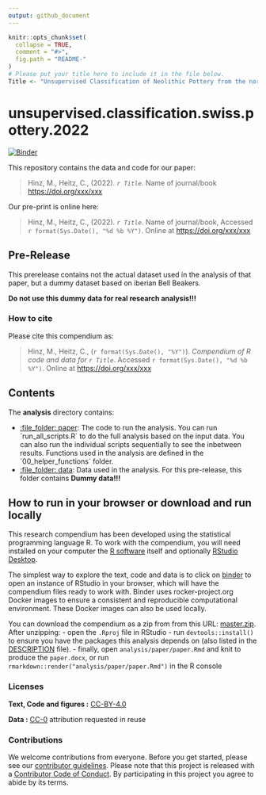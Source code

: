 ```yaml
---
output: github_document
---
```


<!-- README.md is generated from README.Rmd. Please edit that file -->

```r
knitr::opts_chunk$set(
  collapse = TRUE,
  comment = "#>",
  fig.path = "README-"
)
# Please put your title here to include it in the file below.
Title <- "Unsupervised Classification of Neolithic Pottery from the northern Alpine Space using t-SNE and HDBSCAN"
```

# unsupervised.classification.swiss.pottery.2022

[![Binder](https://mybinder.org/badge_logo.svg)](https://mybinder.org/v2/gh/MartinHinz/unsupervised.classification.swiss.pottery.2022/master?urlpath=rstudio)

This repository contains the data and code for our paper:

> Hinz, M., Heitz, C., (2022). _`r Title`_. Name of journal/book <https://doi.org/xxx/xxx>

Our pre-print is online here:

> Hinz, M., Heitz, C., (2022). _`r Title`_. Name of journal/book, Accessed `r format(Sys.Date(), "%d %b %Y")`. Online at <https://doi.org/xxx/xxx>

## Pre-Release

This prerelease contains not the actual dataset used in the analysis of that paper, but a dummy dataset based on iberian Bell Beakers.

**Do not use this dummy data for real research analysis!!!**

### How to cite

Please cite this compendium as:

> Hinz, M., Heitz, C., (`r format(Sys.Date(), "%Y")`). _Compendium of R code and data for `r Title`_. Accessed `r format(Sys.Date(), "%d %b %Y")`. Online at <https://doi.org/xxx/xxx>

## Contents

The **analysis** directory contains:

  - [:file\_folder: paper](/analysis/code): The code to run the analysis. You can run ´run_all_scripts.R´ to do the full analysis based on the input data. You can also run the individual scripts sequentially to see the inbetween results. Functions used in the analysis are defined in the ´00_helper_functions´ folder.
  - [:file\_folder: data](/analysis/data): Data used in the analysis. For this pre-release, this folder contains **Dummy data!!!**

## How to run in your browser or download and run locally

This research compendium has been developed using the statistical programming
language R. To work with the compendium, you will need
installed on your computer the [R software](https://cloud.r-project.org/)
itself and optionally [RStudio Desktop](https://rstudio.com/products/rstudio/download/).

The simplest way to explore the text, code and data is to click on
[binder](https://mybinder.org/v2/gh/MartinHinz/unsupervised.classification.swiss.pottery.2022/master?urlpath=rstudio)
to open an instance of RStudio in your browser, which will have the
compendium files ready to work with. Binder uses rocker-project.org
Docker images to ensure a consistent and reproducible computational
environment. These Docker images can also be used locally.

You can download the compendium as a zip from from this URL:
[master.zip](/archive/master.zip). After unzipping:
- open the `.Rproj` file in RStudio
- run `devtools::install()` to ensure you have the packages this analysis depends on (also listed in the
[DESCRIPTION](/DESCRIPTION) file).
- finally, open `analysis/paper/paper.Rmd` and knit to produce the `paper.docx`, or run `rmarkdown::render("analysis/paper/paper.Rmd")` in the R console

### Licenses

**Text, Code and figures :**  [CC-BY-4.0](http://creativecommons.org/licenses/by/4.0/)

**Data :** [CC-0](http://creativecommons.org/publicdomain/zero/1.0/) attribution requested in reuse

### Contributions

We welcome contributions from everyone. Before you get started, please see our [contributor guidelines](CONTRIBUTING.md). Please note that this project is released with a [Contributor Code of Conduct](CONDUCT.md). By participating in this project you agree to abide by its terms.


